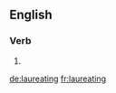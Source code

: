 
==English==

===Verb===
{{head|en}}

# {{present participle of|laureate}}

[[de:laureating]]
[[fr:laureating]]